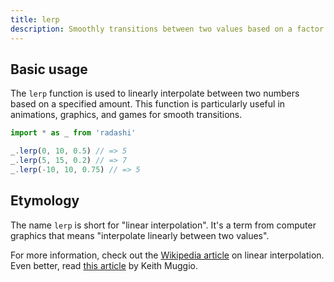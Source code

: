 ```yaml
---
title: lerp
description: Smoothly transitions between two values based on a factor
---
```


## Basic usage

The `lerp` function is used to linearly interpolate between two numbers based on a specified amount. This function is particularly useful in animations, graphics, and games for smooth transitions.

```ts
import * as _ from 'radashi'

_.lerp(0, 10, 0.5) // => 5
_.lerp(5, 15, 0.2) // => 7
_.lerp(-10, 10, 0.75) // => 5
```

## Etymology

The name `lerp` is short for "linear interpolation". It's a term from computer graphics that means "interpolate linearly between two values".

For more information, check out the [Wikipedia article](https://en.wikipedia.org/wiki/Linear_interpolation) on linear interpolation. Even better, read [this article](https://keithmaggio.wordpress.com/2011/02/15/math-magician-lerp-slerp-and-nlerp/) by Keith Muggio.
